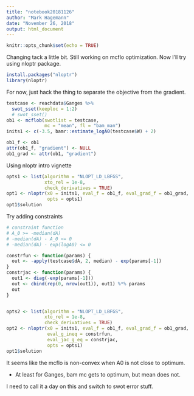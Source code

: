 ```yaml
---
title: "notebook20181126"
author: "Mark Hagemann"
date: "November 26, 2018"
output: html_document
---
```


```r
knitr::opts_chunk$set(echo = TRUE)
```

Changing tack a little bit. Still working on mcflo optimization. Now I'll try using nloptr package.

```r
install.packages("nloptr")
library(nloptr)
```

For now, just hack the thing to separate the objective from the gradient.


```r
testcase <- reachdata$Ganges %>% 
  swot_sset(keeploc = 1:2)
  # swot_sset()
ob1 <- mcflob(swotlist = testcase, 
              mc = "mean", fl = "bam_man")
inits1 <- c(-3.5, bamr::estimate_logA0(testcase$W) + 2)

ob1_f <- ob1
attr(ob1_f, "gradient") <- NULL
ob1_grad <- attr(ob1, "gradient")
```

Using nloptr intro vignette

```r
opts1 <- list(algorithm = "NLOPT_LD_LBFGS",
              xto_rel = 1e-8,
              check_derivatives = TRUE)
opt1 <- nloptr(x0 = inits1, eval_f = ob1_f, eval_grad_f = ob1_grad,
               opts = opts1)
opt1$solution
```

Try adding constraints

```r
# constraint function
# A_0 >= -median(dA)
# -median(dA) - A_0 <= 0
# -median(dA) - exp(logA0) <= 0

constrfun <- function(params) {
  out <- -apply(testcase$dA, 2, median) - exp(params[-1])
}
constrjac <- function(params) {
  out1 <- diag(-exp(params[-1]))
  out <- cbind(rep(0, nrow(out1)), out1) %*% params
  out
}


opts2 <- list(algorithm = "NLOPT_LD_LBFGS",
              xto_rel = 1e-8,
              check_derivatives = TRUE)
opt2 <- nloptr(x0 = inits1, eval_f = ob1_f, eval_grad_f = ob1_grad,
               eval_g_ineq = constrfun,
               eval_jac_g_eq = constrjac,
               opts = opts1)
opt1$solution
```

It seems like the mcflo is non-convex when A0 is not close to optimum.

- At least for Ganges, bam mc gets to optimum, but mean does not. 


I need to call it a day on this and switch to swot error stuff. 

